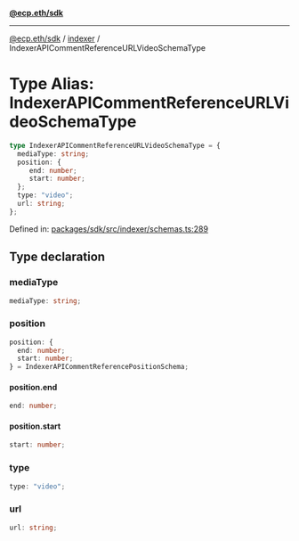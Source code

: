 [**@ecp.eth/sdk**](../../index.mdx)

***

[@ecp.eth/sdk](/sdk-reference/index.mdx) / [indexer](/sdk-reference/indexer/index.mdx) / IndexerAPICommentReferenceURLVideoSchemaType

# Type Alias: IndexerAPICommentReferenceURLVideoSchemaType

```ts
type IndexerAPICommentReferenceURLVideoSchemaType = {
  mediaType: string;
  position: {
     end: number;
     start: number;
  };
  type: "video";
  url: string;
};
```

Defined in: [packages/sdk/src/indexer/schemas.ts:289](https://github.com/ecp-eth/comments-monorepo/blob/main/packages/sdk/src/indexer/schemas.ts#L289)

## Type declaration

### mediaType

```ts
mediaType: string;
```

### position

```ts
position: {
  end: number;
  start: number;
} = IndexerAPICommentReferencePositionSchema;
```

#### position.end

```ts
end: number;
```

#### position.start

```ts
start: number;
```

### type

```ts
type: "video";
```

### url

```ts
url: string;
```
